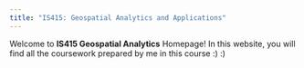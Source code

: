```yaml
---
title: "IS415: Geospatial Analytics and Applications"
---
```


Welcome to **IS415 Geospatial Analytics** Homepage! In this website, you will find all the coursework prepared by me in this course :) :)
